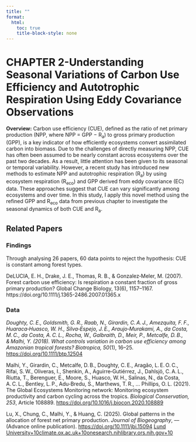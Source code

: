 ```yaml
---
title: ""
format:
  html:
    toc: true
    title-block-style: none
---
```


# **CHAPTER 2-Understanding Seasonal Variations of Carbon Use Efficiency and Autotrophic Respiration Using Eddy Covariance Observations**

**Overview:** Carbon use efficiency (CUE), defined as the ratio of net primary production (NPP, where NPP = GPP − R~a~) to gross primary production (GPP), is a key indicator of how efficiently ecosystems convert assimilated carbon into biomass. Due to the challenges of directly measuring NPP, CUE has often been assumed to be nearly constant across ecosystems over the past two decades. As a result, little attention has been given to its seasonal or temporal variability. However, a recent study has introduced new methods to estimate NPP and autotrophic respiration (R~a~) by using ecosystem respiration (R~eco~) and GPP derived from eddy covariance (EC) data. These approaches suggest that CUE can vary significantly among ecosystems and over time. In this study, I apply this novel method using the refined GPP and R~eco~ data from previous chapter to investigate the seasonal dynamics of both CUE and R~a~.

## **Related Papers**

### Findings

Through analysing 26 papers, 60 data points to reject the hypothesis: CUE is constant among forest types.

DeLUCIA, E. H., Drake, J. E., Thomas, R. B., & Gonzalez‐Meler, M. (2007). Forest carbon use efficiency: Is respiration a constant fraction of gross primary production? Global Change Biology, 13(6), 1157–1167. https://doi.org/10.1111/j.1365-2486.2007.01365.x

### Data

*Doughty, C. E., Goldsmith, G. R., Raab, N., Girardin, C. A. J., Amezquita, F. F., Huaraca‑Huasco, W. H., Silva‑Espejo, J. E., Araujo‑Murakami, A., da Costa, M. C., da Costa, A. C. L., Rocha, W., Galbraith, D., Meir, P., Metcalfe, D. B., & Malhi, Y. (2018). What controls variation in carbon use efficiency among Amazonian tropical forests?* *Biotropica, 50*(1), 16–25. <https://doi.org/10.1111/btp.12504>

Malhi, Y., Girardin, C., Metcalfe, D. B., Doughty, C. E., Aragão, L. E. O. C., Rifai, S. W., Oliveras, I., Shenkin, A., Aguirre‑Gutiérrez, J., Dahlsjö, C. A. L., Riutta, T., Berenguer, E., Moore, S., Huasco, W. H., Salinas, N., da Costa, A. C. L., Bentley, L. P., Adu‑Bredu, S., Marthews, T. R., … Phillips, O. L. (2021). The Global Ecosystems Monitoring network: Monitoring ecosystem productivity and carbon cycling across the tropics. *Biological Conservation, 253*, Article 108889. <https://doi.org/10.1016/j.biocon.2020.108889>

Lu, X., Chung, C., Malhi, Y., & Huang, C. (2025). Global patterns in the allocation of forest net primary production. *Journal of Biogeography*, *––* (Advance online publication). <https://doi.org/10.1111/jbi.15094> [[Lund University+10climate.ox.ac.uk+10onesearch.nihlibrary.ors.nih.gov+10]{.underline}](https://www.climate.ox.ac.uk/publication/2082102/dimensions?utm_source=chatgpt.com){alt="https://www.climate.ox.ac.uk/publication/2082102/dimensions?utm_source=chatgpt.com"}
